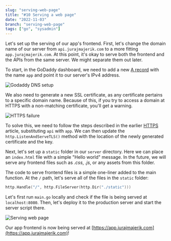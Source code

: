 ```yaml
---
slug: "serving-web-page"
title: "#10 Serving a web page"
date: "2022-11-03"
branch: "serving-web-page"
tags: ["go", "sysadmin"]
---
```


Let's set up the serving of our app's frontend. First, let's change the domain name of our server from `api.jurajmajerik.com` to a more fitting `app.jurajmajerik.com`. At this point, it's okay to serve both the frontend and the APIs from the same server. We might separate them out later.

To start, in the GoDaddy dashboard, we need to add a new [A record](https://support.dnsimple.com/articles/differences-between-a-cname-alias-url/) with the name `app` and point it to our server's IPv4 address.

![Godaddy DNS setup](./img-1.png)

We also need to generate a new SSL certificate, as any certificate pertains to a specific domain name. Because of this, if you try to access a domain at HTTPS with a non-matching certificate, you'll get a warning.

![HTTPS failure](./img-2.png)

To solve this, we need to follow the steps described in the earlier [HTTPS](https://jurajmajerik.com/blog/using-https) article, substituting `api` with `app`. We can then update the `http.ListenAndServeTLS()` method with the location of the newly generated certificate and the key.

Next, let's set up a `static` folder in our `server` directory. Here we can place an `index.html` file with a simple "Hello world" message. In the future, we will serve any frontend files such as _.css_, _.js_, or any assets from this folder.

The code to serve frontend files is a simple one-liner added to the main function. At the `/` path, let's serve all of the files in the `static` folder:

```go
http.Handle("/", http.FileServer(http.Dir("./static")))
```

Let's first run `main.go` locally and check if the file is being served at `localhost:8080`. Then, let's deploy it to the production server and start the server script there.

![Serving web page](./img-3.png)

Our app frontend is now being served at [https://app.jurajmajerik.com](https://app.jurajmajerik.com)!
